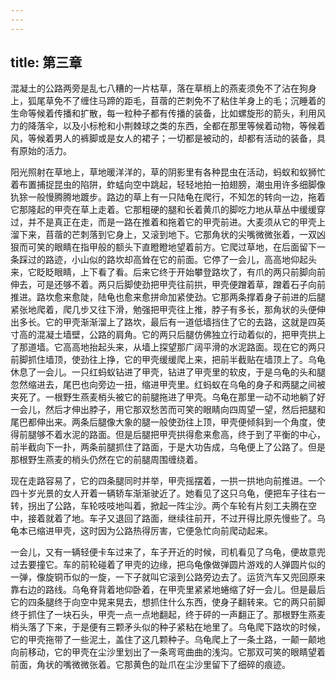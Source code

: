```yaml
---
---
---
```

title: 第三章
---




混凝土的公路两旁是乱七八糟的一片枯草，落在草梢上的燕麦须免不了沾在狗身上，狐尾草免不了缠住马蹄的距毛，苜蓿的芒刺免不了粘住羊身上的毛；沉睡着的生命等候着传播和扩散，每一粒种子都有传播的装备，比如螺旋形的箭头，利用风力的降落伞，以及小标枪和小荆棘球之类的东西，全都在那里等候着动物，等候着风，等候着男人的裤脚或是女人的裙子；一切都是被动的，却都有活动的装备，具有原始的活力。

阳光照射在草地上，草地暖洋洋的，草的阴影里有各种昆虫在活动，蚂蚁和蚁狮忙着布置捕捉昆虫的陷阱，蚱蜢向空中跳起，轻轻地拍一拍翅膀，潮虫用许多细脚像犰狳一般慢腾腾地踱步。路边的草上有一只陆龟在爬行，不知怎的转向一边，拖着它那隆起的甲壳在草上走着。它那粗硬的腿和长着黄爪的脚吃力地从草丛中缓缓穿过，并不是真正在走，而是一路在推着和拖着它的甲壳前进。大麦须从它的甲壳上溜下来，苜蓿的芒刺落到它身上，又滚到地下。它那角状的尖嘴微微张着，一双凶狠而可笑的眼睛在指甲般的额头下直瞪瞪地望着前方。它爬过草地，在后面留下一条踩过的路迹，小山似的路坎却高耸在它的前面。它停了一会儿，高高地仰起头来，它眨眨眼睛，上下看了看。后来它终于开始攀登路坎了，有爪的两只前脚向前伸去，可是还够不着。两只后脚使劲把甲壳往前拱，甲壳便蹭着草，蹭着石子向前推进。路坎愈来愈陡，陆龟也愈来愈拼命加紧使劲。它那两条撑着身子前进的后腿紧张地爬着，爬几步又往下滑，勉强把甲壳往上推，脖子有多长，那角状的头便伸出多长。它的甲壳渐渐溜上了路坎，最后有一道低墙挡住了它的去路，这就是四英寸高的混凝土墙壁，公路的肩角。它的两只后腿仿佛独立行动着似的，把甲壳拱上了那道墙。它高高地抬起头来，从墙上探望那广阔平滑的水泥路面。现在它的两只前脚抓住墙顶，使劲往上挣，它的甲壳缓缓爬上来，把前半截贴在墙顶上了。乌龟休息了一会儿。一只红蚂蚁钻进了甲壳，钻进了甲壳里的软皮，于是乌龟的头和腿忽然缩进去，尾巴也向旁边一扭，缩进甲壳里。红蚂蚁在乌龟的身子和两腿之间被夹死了。一根野生燕麦梢头被它的前腿拖进了甲壳。乌龟在那里一动不动地躺了好一会儿，然后才伸出脖子，用它那双愁苦而可笑的眼睛向四周望一望，然后把腿和尾巴都伸出来。两条后腿像大象的腿一般使劲往上顶，甲壳便倾斜到一个角度，使得前腿够不着水泥的路面。但是后腿把甲壳拱得愈来愈高，终于到了平衡的中心，前半截向下一扑，两条前腿抓住了路面，于是大功告成，乌龟便上了公路了。但是那根野生燕麦的梢头仍然在它的前腿周围缠绕着。

现在走路容易了，它的四条腿同时并举，甲壳摇摆着，一拱一拱地向前推进。一个四十岁光景的女人开着一辆轿车渐渐驶近了。她看见了这只乌龟，便把车子往右一转，拐出了公路，车轮吱吱地叫着，掀起一阵尘沙。两个车轮有片刻工夫腾在空中，接着就着了地。车子又退回了路面，继续往前开，不过开得比原先慢些了。乌龟本已缩进甲壳，这时因为公路热得厉害，它便急忙向前爬动起来。

一会儿，又有一辆轻便卡车过来了，车子开近的时候，司机看见了乌龟，便故意兜过去要撞它。车的前轮碰着了甲壳的边缘，把乌龟像做弹圆片游戏的人弹圆片似的一弹，像旋铜币似的一旋，一下子就叫它滚到公路旁边去了。运货汽车又兜回原来靠右边的路线。乌龟脊背着地仰卧着，在甲壳里紧紧地蜷缩了好一会儿。但是最后它的四条腿终于向空中晃来晃去，想抓住什么东西，使身子翻转来。它的两只前脚终于抓住了一块石头，甲壳一点一点地翻起，终于砰的一声翻正了。那根野生燕麦梢头落了下来，于是便有三颗矛头似的种子紧粘在地里了。乌龟爬下路坎的时候，它的甲壳拖带了一些泥土，盖住了这几颗种子。乌龟爬上了一条土路，一颠一颠地向前移动，它的甲壳在尘沙里划出了一条弯弯曲曲的浅沟。它那双可笑的眼睛望着前面，角状的嘴微微张着。它那黄色的趾爪在尘沙里留下了细碎的痕迹。